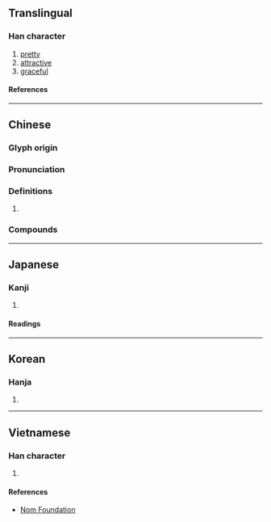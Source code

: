 {{character info/new}}
==Translingual==

===Han character===
{{Han char|rn=38|rad=女|as=09|sn=12|four=40421|canj=VYRN|ids=⿰女亭}}

# [[pretty]]
# [[attractive]]
# [[graceful]]

====References====
{{Han ref|kx=0265.290|dkj=06457|hdz=21068.070|uh=5A77}}

----

==Chinese==
{{zh-forms|alt=⿰女⿱⿳亠⿲丨二丨冖丁}}

===Glyph origin===
{{Han etym}}

===Pronunciation===
{{zh-pron
|m=tíng
|c=ting4
|mn=têng
|mn-t=dêng5
|mc=
|oc=y
|cat=
}}

===Definitions===
{{zh-hanzi}}

# {{rfdef|zh}}

===Compounds===
{{zh-der|嫋嫋婷婷|婷婷|婷婷玉立|娉婷|嬝嬝婷婷|裊裊婷婷}}

----

==Japanese==

===Kanji===
{{ja-kanji|grade=|rs=女09}}

# {{defn|lang=ja|sort=女09}}

====Readings====
{{ja-readings
|on=てい, ちょう
|kun=うつくしい
}}

----

==Korean==

===Hanja===
{{ko-hanja|정}}

# {{defn|lang=ko|sort=女09}}

----

==Vietnamese==

===Han character===
{{vi-readings|rs=女09|reading=đình}}

# {{defn|lang=vi|sort=女09}}

====References====
* [http://nomfoundation.org/common/nom_details.php?codepoint=5a77 Nom Foundation]